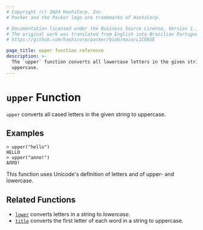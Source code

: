 ```yaml
---
# Copyright (c) 2024 HashiCorp, Inc.
# Packer and the Packer logo are trademarks of HashiCorp.

# Documentation licensed under the Business Source License, Version 1.1.
# The original work was translated from English into Brazilian Portuguese.
# https://github.com/hashicorp/packer/blob/main/LICENSE

page_title: upper function reference
description: >-
  The `upper` function converts all lowercase letters in the given string to
  uppercase.
---
```


# `upper` Function

`upper` converts all cased letters in the given string to uppercase.

## Examples

```shell-session
> upper("hello")
HELLO
> upper("алло!")
АЛЛО!
```

This function uses Unicode's definition of letters and of upper- and lowercase.

## Related Functions

- [`lower`](/packer/docs/templates/hcl_templates/functions/string/lower) converts letters in a string to _lowercase_.
- [`title`](/packer/docs/templates/hcl_templates/functions/string/title) converts the first letter of each word in a string to uppercase.
